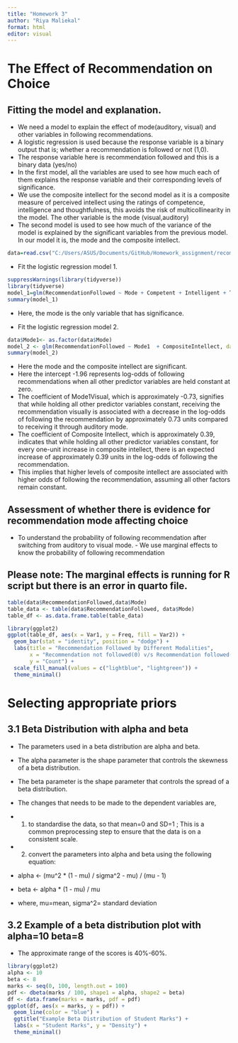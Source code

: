 ```yaml
---
title: "Homework 3"
author: "Riya Maliekal"
format: html
editor: visual
---
```


# The Effect of Recommendation on Choice

## Fitting the model and explanation.

-   We need a model to explain the effect of mode(auditory, visual) and other variables in following recommendations.
-   A logistic regression is used because the response variable is a binary output that is; whether a recommendation is followed or not (1,0).
-   The response variable here is recommendation followed and this is a binary data (yes/no)
-   In the first model, all the variables are used to see how much each of them explains the response variable and their corresponding levels of significance.
-   We use the composite intellect for the second model as it is a composite measure of perceived intellect using the ratings of competence, intelligence and thoughtfulness, this avoids the risk of multicollinearity in the model. The other variable is the mode (visual,auditory)
-   The second model is used to see how much of the variance of the model is explained by the significant variables from the previous model. In our model it is, the mode and the composite intellect.

```r
data=read.csv("C:/Users/ASUS/Documents/GitHub/Homework_assignment/recommendations.csv")
```

- Fit the logistic regression model 1.

```r
suppressWarnings(library(tidyverse))
library(tidyverse)
model_1=glm(RecommendationFollowed ~ Mode + Competent + Intelligent + Thoughtful + CompositeIntellect, data = data, family=binomial)
summary(model_1)
```

- Here, the mode is the only variable that has significance.

- Fit the logistic regression model 2.

```r
data$Mode1<- as.factor(data$Mode)
model_2 <- glm(RecommendationFollowed ~ Mode1  + CompositeIntellect, data = data, family = binomial)
summary(model_2)
```

-   Here the mode and the composite intellect are significant.
-   Here the intercept -1.96 represents log-odds of following recommendations when all other predictor variables are held constant at zero.\
-   The coefficient of Mode1Visual, which is approximately -0.73, signifies that while holding all other predictor variables constant, receiving the recommendation visually is associated with a decrease in the log-odds of following the recommendation by approximately 0.73 units compared to receiving it through auditory mode.
-   The coefficient of Composite Intellect, which is approximately 0.39, indicates that while holding all other predictor variables constant, for every one-unit increase in composite intellect, there is an expected increase of approximately 0.39 units in the log-odds of following the recommendation.
-   This implies that higher levels of composite intellect are associated with higher odds of following the recommendation, assuming all other factors remain constant.

## Assessment of whether there is evidence for recommendation mode affecting choice

-   To understand the probability of following recommendation after switching from auditory to visual mode. - We use marginal effects to know the probability of following recommendation

## Please note: The marginal effects is running for R script but there is an error in quarto file.

```r
table(data$RecommendationFollowed,data$Mode)
table_data <- table(data$RecommendationFollowed, data$Mode)
table_df <- as.data.frame.table(table_data)
```

```r
library(ggplot2)
ggplot(table_df, aes(x = Var1, y = Freq, fill = Var2)) +
  geom_bar(stat = "identity", position = "dodge") +
  labs(title = "Recommendation Followed by Different Modalities",
       x = "Recommendation not followed(0) v/s Recommendation followed(1)",
       y = "Count") +
  scale_fill_manual(values = c("lightblue", "lightgreen")) +
  theme_minimal()
```

# Selecting appropriate priors

## 3.1 Beta Distribution with alpha and beta
- The parameters used in a beta distribution are alpha and beta.
- The alpha parameter is the shape parameter that controls the skewness of a beta distribution.
- The beta parameter is the shape parameter that controls the spread of a beta distribution.

- The changes that needs to be made to the dependent variables are, 
- 1. to standardise the data, so that mean=0 and SD=1 ; This is a common preprocessing step to ensure that the data is on a consistent scale.
- 2. convert the parameters into alpha and beta using the following equation: 

- alpha <- (mu^2 * (1 - mu) / sigma^2 - mu) / (mu - 1)
- beta <- alpha * (1 - mu) / mu

- where, mu=mean, sigma^2= standard deviation

## 3.2  Example of a beta distribution plot with alpha=10 beta=8
- The approximate range of the scores is 40%-60%.

```r
library(ggplot2)
alpha <- 10
beta <- 8
marks <- seq(0, 100, length.out = 100)
pdf <- dbeta(marks / 100, shape1 = alpha, shape2 = beta)
df <- data.frame(marks = marks, pdf = pdf)
ggplot(df, aes(x = marks, y = pdf)) +
  geom_line(color = "blue") +
  ggtitle("Example Beta Distribution of Student Marks") +
  labs(x = "Student Marks", y = "Density") +
  theme_minimal()
```



